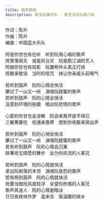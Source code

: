 ```yaml
---
title: 鼓声若响
description: 新宝岛康乐队 - 新宝岛乐队第六发
---
```


作词：陈升<br />作曲：陈升<br />编曲：中国蓝大乐队<br /><br />阿爸你甘也有在听　听到阮用心唱的歌声<br />呒管落雨天　或是风台天　阮是跑江湖的艺人<br />阿娘你甘也有知影　阮置咧外头真正打拼<br />呒敢来耽误　当时的咀咒　抹让你亲戚头前咽气<br /><br />若听到鼓声　阮的心情会快活<br />攀过了一山又一岭　演唱阮甜蜜的歌声<br />若听到鼓声　阮的心情会快活<br />没意到环境的拖磨　唱出阮悲情的歌声<br /><br />心爱的你甘也会谅解　阮会来离开是不得已<br />三餐著要吃　呒通来畏寒　想到你呒敢来哭出声<br /><br />若听到鼓声　阮的心悄会快活<br />攀过了一山又一岭　演唱阮甜蜜的歌声<br />若有听到鼓声　阮的心情会沉重<br />跌著呒无情愿的舞步　全为你风流的人客兄<br /><br />若听到鼓声　阮的心情就快活<br />拿出阮俐落的本领　演唱阮哀怨的歌声<br />若有啊到鼓声　阮的心情就快活<br />呒要当做阮风度轻浮　全望你热情的人客兄<br />歌声真迷人　阮的心情是暗淡<br />日日夜夜块作梦　返来去　我温暖的故乡